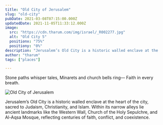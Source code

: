 ```yaml
---
title: "Old City of Jerusalem"
slug: "old-city"
pubDate: 2021-03-08T07:15:00.000Z
updatedDate: 2021-11-05T11:33:12.000Z
image:
  src: "https://cdn.tharum.com/img/israel/_R002277.jpg"
  alt: "Old City 5"
  positionx: "75%"
  positiony: "0%"
description: "Jerusalem’s Old City is a historic walled enclave at the heart of the city, sacred to Judaism, Christianity, and Islam. Within its narrow alleys lie ancient landmarks like the Western Wall, Church of the Holy Sepulchre, and Al-Aqsa Mosque, reflecting centuries of faith, conflict, and coexistence."
author: "tharum"
tags: ["places"]

---
```


Stone paths whisper tales,
Minarets and church bells ring—
Faith in every breath.

![Old City of Jerusalem](https://cdn.tharum.com/img/israel/_R002081.jpg "Old City of Jerusalem")


Jerusalem’s Old City is a historic walled enclave at the heart of the city, sacred to Judaism, Christianity, and Islam. Within its narrow alleys lie ancient landmarks like the Western Wall, Church of the Holy Sepulchre, and Al-Aqsa Mosque, reflecting centuries of faith, conflict, and coexistence.